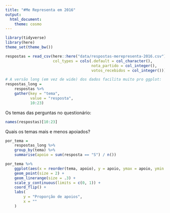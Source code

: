 ```yaml
---
title: "#Me Representa em 2016"
output: 
  html_document:
    theme: cosmo
---
```


```r
library(tidyverse)
library(here)
theme_set(theme_bw())
```


```r
respostas = read_csv(here::here("data/respostas-merepresenta-2016.csv"), 
                     col_types = cols(.default = col_character(), 
                                      nota_partido = col_integer(), 
                                      votos_recebidos = col_integer()))

# A versão long (em vez de wide) dos dados facilita muito pro ggplot:
respostas_long = 
    respostas %>% 
    gather(key = "tema", 
           value = "resposta", 
           10:23)
```

Os temas das perguntas no questionário:

```r
names(respostas)[10:23] 
```

Quais os temas mais e menos apoiados? 

```r
por_tema = 
    respostas_long %>% 
    group_by(tema) %>% 
    summarise(apoio = sum(resposta == "S") / n())

por_tema %>% 
    ggplot(aes(x = reorder(tema, apoio), y = apoio, ymax = apoio, ymin = 0)) + 
    geom_point(size = 2) + 
    geom_linerange(size = .3) + 
    scale_y_continuous(limits = c(0, 1)) + 
    coord_flip() + 
    labs(
        y = "Proporção de apoios", 
        x = ""
    )
```




